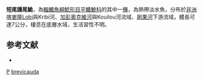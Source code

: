 {{Speciesbox 
| taxon = Phractura brevicauda
| authority = [[Boulenger|Boulenger]], 1911
| status = LC
| status_system = IUCN3.1
| synonyms = *''Phractura brevicaudata'', Boulenger, 1911 
}}

'''短尾護尾鮠'''，為[[輻鰭魚綱|輻鰭魚綱]][[鯰形目|鯰形目]][[平鰭鮠科|平鰭鮠科]]的其中一[[種|種]]，為熱帶淡水魚，分布於[[非洲|非洲]][[喀麥隆|喀麥隆]]Lobi與Kribi河、[[加彭|加彭]][[奧克維河|奧克維河]]與Kouilou河流域、[[剛果河|剛果河]]下游流域，體長可達7公分，棲息在底層水域，生活習性不明。

==参考文献==
*{{FishBase_species|genus=Phractura|species=brevicauda|year=2014|month=10}}

{{Taxonbar}}

[[Category:1911年描述的鱼类|P]]
[[Category:護尾鮠屬|brevicauda]]